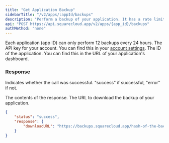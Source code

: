 ```yaml
---
title: "Get Application Backup"
sidebarTitle: "/v2/apps/:appId/backups"
description: "Perform a backup of your application. It has a rate limit of 1 request every 60 seconds."
api: "POST https://api.squarecloud.app/v2/apps/{app_id}/backups"
authMethod: "none"
---
```


<Warning>Each application (app ID) can only perform 12 backups every 24 hours.</Warning>
<ParamField header="Authorization" type="string" placeholder="API KEY" required>
  The API key for your account. You can find this in your [account settings](https://squarecloud.app/account).
</ParamField>
<ParamField path="app_id" type="string" placeholder="Application ID" required>
  The ID of the application. You can find this in the URL of your application's dashboard.
</ParamField>

### Response

<ResponseField name="status" type="string">
  Indicates whether the call was successful. "success" if successful, "error" if not.
</ResponseField>
<ResponseField name="response" type="object">

The contents of the response.
<Expandable title="Toggle object">
<ResponseField name="downloadURL" type="string">
  The URL to download the backup of your application.
</ResponseField>
</Expandable>
</ResponseField>
<ResponseExample>
```json
{
    "status": "success",
    "response": {
        "downloadURL": "https://backups.squarecloud.app/hash-of-the-backup.zip"
    }
}
```
</ResponseExample>
